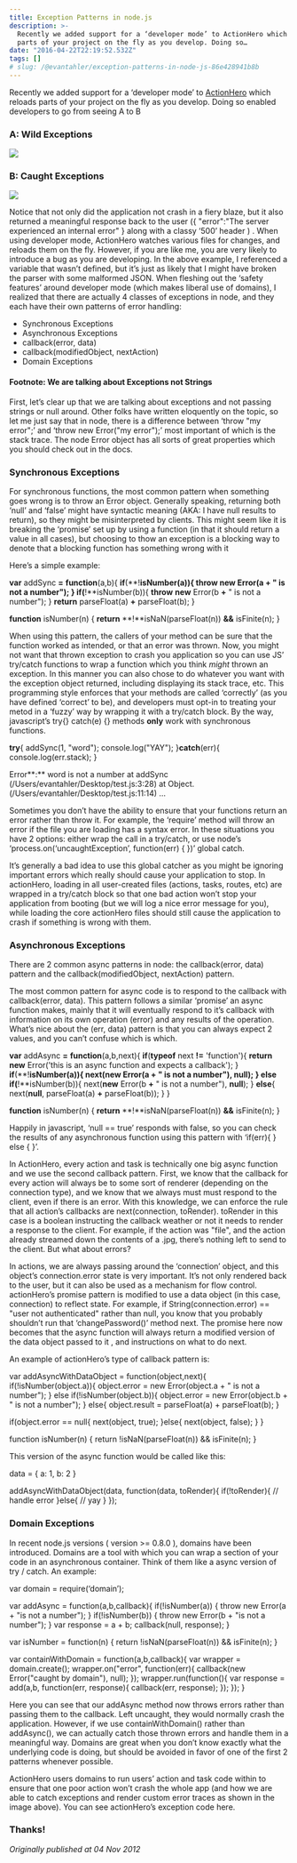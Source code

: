 ```yaml
---
title: Exception Patterns in node.js
description: >-
  Recently we added support for a ‘developer mode’ to ActionHero which reloads
  parts of your project on the fly as you develop. Doing so…
date: "2016-04-22T22:19:52.532Z"
tags: []
# slug: /@evantahler/exception-patterns-in-node-js-86e428941b8b
---
```


Recently we added support for a ‘developer mode’ to [ActionHero](http://actionherojs.com) which reloads parts of your project on the fly as you develop. Doing so enabled developers to go from seeing A to B

### A: Wild Exceptions

![](/images/medium-export/0__o0B__oyddYtvd8ZjV.jpeg)

### B: Caught Exceptions

![](/images/medium-export/0__S7brpr23SnqN3__pg.jpeg)

Notice that not only did the application not crash in a fiery blaze, but it also returned a meaningful response back to the user ({ "error":"The server experienced an internal error" } along with a classy ‘500’ header ) . When using developer mode, ActionHero watches various files for changes, and reloads them on the fly. However, if you are like me, you are very likely to introduce a bug as you are developing. In the above example, I referenced a variable that wasn’t defined, but it’s just as likely that I might have broken the parser with some malformed JSON. When fleshing out the ‘safety features’ around developer mode (which makes liberal use of domains), I realized that there are actually 4 classes of exceptions in node, and they each have their own patterns of error handling:

- Synchronous Exceptions
- Asynchronous Exceptions
- callback(error, data)
- callback(modifiedObject, nextAction)
- Domain Exceptions

#### Footnote: We are talking about Exceptions not Strings

First, let’s clear up that we are talking about exceptions and not passing strings or null around. Other folks have written eloquently on the topic, so let me just say that in node, there is a difference between ‘throw "my error";’ and ‘throw new Error("my error");’ most important of which is the stack trace. The node Error object has all sorts of great properties which you should check out in the docs.

### Synchronous Exceptions

For synchronous functions, the most common pattern when something goes wrong is to throw an Error object. Generally speaking, returning both ‘null’ and ‘false’ might have syntactic meaning (AKA: I have null results to return), so they might be misinterpreted by clients. This might seem like it is breaking the ‘promise’ set up by using a function (in that it should return a value in all cases), but choosing to thow an exception is a blocking way to denote that a blocking function has something wrong with it

Here’s a simple example:

**var** addSync **\=** **function**(a,b){
**if**(**!**isNumber(a)){ **throw** **new** Error(a **+** " is not a number"); }
**if**(**!**isNumber(b)){ **throw** **new** Error(b **+** " is not a number"); }
**return** parseFloat(a) **+** parseFloat(b);
}

**function** isNumber(n) {
**return** **!**isNaN(parseFloat(n)) **&&** isFinite(n);
}

When using this pattern, the callers of your method can be sure that the function worked as intended, or that an error was thrown. Now, you might not want that thrown exception to crash you application so you can use JS’ try/catch functions to wrap a function which you think _might_ thrown an exception. In this manner you can also chose to do whatever you want with the exception object returned, including displaying its stack trace, etc. This programming style enforces that your methods are called ‘correctly’ (as you have defined ‘correct’ to be), and developers must opt-in to treating your metod in a ‘fuzzy’ way by wrapping it with a try/catch block. By the way, javascript’s try{} catch(e) {} methods **only** work with synchronous functions.

**try**{
addSync(1, "word");
console.log("YAY");
}**catch**(err){
console.log(err.stack);
}

Error**:** word is not a number
at addSync (/Users/evantahler/Desktop/test.js:3:28)
at Object. (/Users/evantahler/Desktop/test.js:11:14)
...

Sometimes you don’t have the ability to ensure that your functions return an error rather than throw it. For example, the ‘require’ method will throw an error if the file you are loading has a syntax error. In these situations you have 2 options: either wrap the call in a try/catch, or use node’s ‘process.on(‘uncaughtException’, function(err) { })’ global catch.

It’s generally a bad idea to use this global catcher as you might be ignoring important errors which really should cause your application to stop. In actionHero, loading in all user-created files (actions, tasks, routes, etc) are wrapped in a try/catch block so that one bad action won’t stop your application from booting (but we will log a nice error message for you), while loading the core actionHero files should still cause the application to crash if something is wrong with them.

### Asynchronous Exceptions

There are 2 common async patterns in node: the callback(error, data) pattern and the callback(modifiedObject, nextAction) pattern.

The most common pattern for async code is to respond to the callback with callback(error, data). This pattern follows a similar ‘promise’ an async function makes, mainly that it will eventually respond to it’s callback with information on its own operation (error) and any results of the operation. What’s nice about the (err, data) pattern is that you can always expect 2 values, and you can’t confuse which is which.

**var** addAsync **\=** **function**(a,b,next){
**if**(**typeof** next **!=** 'function'){ **return** **new** Error('this is an async function and expects a callback'); }
**if**(**!**isNumber(a)){ next(**new** Error(a **+** " is not a number"), **null**); }
**else** **if**(**!**isNumber(b)){ next(**new** Error(b **+** " is not a number"), **null**); }
**else**{ next(**null**, parseFloat(a) **+** parseFloat(b)); }
}

**function** isNumber(n) {
**return** **!**isNaN(parseFloat(n)) **&&** isFinite(n);
}

Happily in javascript, ‘null == true’ responds with false, so you can check the results of any asynchronous function using this pattern with ‘if(err){ } else { }’.

In ActionHero, every action and task is technically one big async function and we use the second callback pattern. First, we know that the callback for every action will always be to some sort of renderer (depending on the connection type), and we know that we always must must respond to the client, even if there is an error. With this knowledge, we can enforce the rule that all action’s callbacks are next(connection, toRender). toRender in this case is a boolean instructing the callback weather or not it needs to render a response to the client. For example, if the action was "file", and the action already streamed down the contents of a .jpg, there’s nothing left to send to the client. But what about errors?

In actions, we are always passing around the ‘connection’ object, and this object’s connection.error state is very important. It’s not only rendered back to the user, but it can also be used as a mechanism for flow control. actionHero’s promise pattern is modified to use a data object (in this case, connection) to reflect state. For example, if String(connection.error) == "user not authenticated" rather than null, you know that you probably shouldn’t run that ‘changePassword()’ method next. The promise here now becomes that the async function will always return a modified version of the data object passed to it , and instructions on what to do next.

An example of actionHero’s type of callback pattern is:

var addAsyncWithDataObject = function(object,next){
if(!isNumber(object.a)){ object.error = new Error(object.a + " is not a number"); }
else if(!isNumber(object.b)){ object.error = new Error(object.b + " is not a number"); }
else{ object.result = parseFloat(a) + parseFloat(b); }

if(object.error == null{
next(object, true);
}else{
next(object, false);
}
}

function isNumber(n) {
return !isNaN(parseFloat(n)) && isFinite(n);
}

This version of the async function would be called like this:

data = {
a: 1,
b: 2
}

addAsyncWithDataObject(data, function(data, toRender){
if(!toRender){
// handle error
}else{
// yay
}
});

### Domain Exceptions

In recent node.js versions ( version >= 0.8.0 ), domains have been introduced. Domains are a tool with which you can wrap a section of your code in an asynchronous container. Think of them like a async version of try / catch. An example:

var domain = require(‘domain’);

var addAsync = function(a,b,callback){
if(!isNumber(a)) { throw new Error(a + "is not a number"); }
if(!isNumber(b)) { throw new Error(b + "is not a number"); }
var response = a + b;
callback(null, response);
}

var isNumber = function(n) {
return !isNaN(parseFloat(n)) && isFinite(n);
}

var containWithDomain = function(a,b,callback){
var wrapper = domain.create();
wrapper.on("error", function(err){
callback(new Error("caught by domain"), null);
});
wrapper.run(function(){
var response = add(a,b, function(err, response){
callback(err, response);
});
});
}

Here you can see that our addAsync method now throws errors rather than passing them to the callback. Left uncaught, they would normally crash the application. However, if we use containWithDomain() rather than addAsync(), we can actually catch those thrown errors and handle them in a meaningful way. Domains are great when you don’t know exactly what the underlying code is doing, but should be avoided in favor of one of the first 2 patterns whenever possible.

ActionHero users domains to run users’ action and task code within to ensure that one poor action won’t crash the whole app (and how we are able to catch exceptions and render custom error traces as shown in the image above). You can see actionHero’s exception code here.

### Thanks!

_Originally published at 04 Nov 2012_
